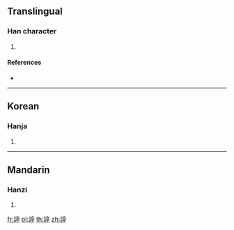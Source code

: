{{character info/new}}
==Translingual==

===Han character===
{{Han char|rn=149|rad=言|as=09|sn=16|four=|canj=YRYRN}}

# {{defn|Han|sort=言09}}

====References====
* {{Han ref|kx=1170.160|dkj=35723|dj=1636.050|hdz=64000.140|uh=8AEA|ud=35562}}

----

==Korean==

===Hanja===
{{ko-hanja|hangeul=정|eumhun=|rv=jeong|mr=chŏng|y=ceng}}

# {{defn|lang=ko|sort=言09}}

----

==Mandarin==

===Hanzi===
{{cmn-hanzi|pin=[[tíng]] ([[ting2]])|wg=t'ing<sup>2</sup>}}

# {{defn|lang=cmn|sort=言09}}

[[fr:諪]]
[[pl:諪]]
[[th:諪]]
[[zh:諪]]